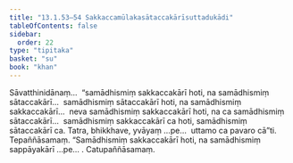 ```yaml
---
title: "13.1.53–54 Sakkaccamūlakasātaccakārīsuttadukādi"
tableOfContents: false
sidebar:
  order: 22
type: "tipitaka"
basket: "su"
book: "khan"
---
```



<DynamicBreadcrumb />

<Division number="714" book="khan">

<Paragraph number="1345" book="khan">
Sāvatthinidānaṃ…  “samādhismiṃ sakkaccakārī hoti, na samādhismiṃ sātaccakārī…  samādhismiṃ sātaccakārī hoti, na samādhismiṃ sakkaccakārī…  neva samādhismiṃ sakkaccakārī hoti, na ca samādhismiṃ sātaccakārī…  samādhismiṃ sakkaccakārī ca hoti, samādhismiṃ sātaccakārī ca. Tatra, bhikkhave, yvāyaṃ …pe…  uttamo ca pavaro cā”ti.

</Paragraph>
</Division>

<Paragraph number="1346" type="center" book="khan">
Tepaññāsamaṃ.


</Paragraph>

<Division number="715" book="khan">

<Paragraph number="1347" book="khan">
“Samādhismiṃ sakkaccakārī hoti, na samādhismiṃ sappāyakārī …pe… .

</Paragraph>
</Division>

<Paragraph number="1348" type="center" book="khan">
Catupaññāsamaṃ.
</Paragraph>